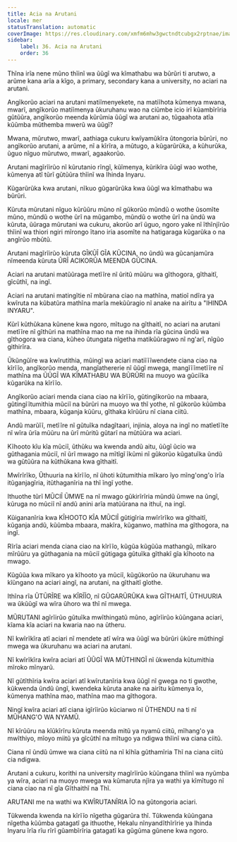```yaml
---
title: Acia na Arutani
locale: mer
statusTranslation: automatic
coverImage: https://res.cloudinary.com/xmfm6mhw3gwctndtcubgx2rptnae/image/upload/v1740337243/small_cover_educacion_fundamental_a051170f1c.webp
sidebar:
    label: 36. Acia na Arutani
    order: 36
---
```

Thĩna irĩa nene mũno thĩinĩ wa ũũgĩ wa kĩmathabu wa bũrũri ti arutwo, a arũme kana arĩa a kĩgo, a primary, secondary kana a university, no aciari na arutani.

Angĩkorũo aciari na arutani matiĩmenyekete, na matiĩhota kũmenya mwana, mwarĩ, angĩkorũo matiĩmenya ũkuruhanu wao na ciũmbe icio irĩ kũambĩrĩria gũtũũra, angĩkorũo meenda kũrũmia ũũgĩ wa arutani ao, tũgaahota atĩa kũũmba mũthemba mwerũ wa ũũgĩ?

Mwana, mũrutwo, mwarĩ, aathiaga cukuru kwĩyamũkĩra ũtongoria bũrũri, no angĩkorũo arutani, a arũme, nĩ a kĩrĩra, a mũtugo, a kũgarũrũka, a kũhurũka, ũguo nĩguo mũrutwo, mwarĩ, agaakorũo.

Arutani magĩrĩirũo nĩ kũrutanio rĩngĩ, kũĩmenya, kũrikĩra ũũgĩ wao wothe, kũmenya atĩ tũrĩ gũtũũra thĩinĩ wa Ihinda Inyaru.

Kũgarũrũka kwa arutani, nĩkuo gũgarũrũka kwa ũũgĩ wa kĩmathabu wa bũrũri.

Kũruta mũrutani nĩguo kũrũũru mũno nĩ gũkorũo mũndũ o wothe ũsomĩte mũno, mũndũ o wothe ũrĩ na mũgambo, mũndũ o wothe ũrĩ na ũndũ wa kũruta, ũũraga mũrutani wa cukuru, akorũo arĩ ũguo, ngoro yake nĩ ĩthĩnjĩrũo thĩinĩ wa thiori ngiri mĩrongo ĩtano iria asomĩte na hatigaraga kũgarũka o na angĩrũo mbũtũ.

Arutani magĩrĩirũo kũruta GĨKŨĨ GĨA KŨCINA, no ũndũ wa gũcanjamũra nĩmeenda kũruta ŨRĨ ACIKORŨA MEENDA GŨCINA.

Aciari na arutani matũũraga metĩĩre nĩ ũritũ mũũru wa gĩthogora, gĩthaitĩ, gĩcũthĩ, na ingĩ.

Aciari na arutani matingĩtie nĩ mbũrana ciao na mathĩna, matioĩ ndĩra ya kwĩruta na kũbatũra mathĩna marĩa mekũũragio nĩ anake na airĩtu a "IHINDA INYARU".

Kũrĩ kũthũkana kũnene kwa ngoro, mĩtugo na gĩthaitĩ, no aciari na arutani metĩĩre nĩ gĩthũri na mathĩna mao na me na ihinda rĩa gũcina ũndũ wa gĩthogora wa ciana, kũheo ũtungata nĩgetha matikũũragwo nĩ ng'arĩ, nĩgũo githirĩra.

Ũkũngũĩre wa kwĩrutithia, mũingĩ wa aciari matiĩĩĩwendete ciana ciao na kĩrĩĩo, angĩkorũo menda, mangĩathererie nĩ ũũgĩ mwega, mangĩĩĩmetĩĩre nĩ mathĩna ma ŨŨGĨ WA KĨMATHABU WA BŨRŨRI na muoyo wa gũciĩka kũgarũka na kĩrĩĩo.

Angĩkorũo aciari menda ciana ciao na kĩrĩĩo, gũtingĩkorũo na mbaara, gũtingĩĩtumithia mũciĩ na bũrũri na muoyo wa thĩ yothe, nĩ gũkorũo kũũmba mathĩna, mbaara, kũganja kũũru, gĩthaka kĩrũũru nĩ ciana ciitũ.

Andũ marũĩĩ, metĩĩre nĩ gũtuĩka ndagĩtaari, injinia, aloya na ingĩ no matĩetĩĩte nĩ wĩra ũrĩa mũũru na ũrĩ mũritũ gũtarĩ na mũtũũra wa aciari.

Kĩhooto kĩu kĩa mũciĩ, ũthũku wa kwenda andũ aitu, ũũgĩ ũcio wa gũthagania mũciĩ, nĩ ũrĩ mwago na mĩtĩgĩ ĩkũmi nĩ gũkorũo kũgatuĩka ũndũ wa gũtũũra na kũthũkana kwa gĩthaitĩ.

Mwĩrĩrĩko, Ũthuuria na kĩrĩĩo, nĩ ũhoti kũtumithia mĩkaro ĩyo mĩng'ong'o ĩrĩa itũganjagĩria, itũthaganĩria na thĩ ĩngĩ yothe.

Ithuothe tũrĩ MŨCIĨ ŨMWE na nĩ mwago gũkirĩrĩria mũndũ ũmwe na ũngĩ, kũruga no mũciĩ nĩ andũ anini arĩa matũũrana na ithuĩ, na ingĩ.

Kũigananĩria kwa KĨHOOTO KĨA MŨCIĨ gũtigĩria mwĩrĩrĩko wa gĩthaitĩ, kũganja andũ, kũũmba mbaara, makĩra, kũganwo, mathĩna ma gĩthogora, na ingĩ.

Rĩrĩa aciari menda ciana ciao na kĩrĩĩo, kũgũa kũgũũa mathangũ, mĩkaro mĩrũũru ya gũthagania na mũciĩ gũtigaga gũtuĩka gĩthakĩ gĩa kĩhooto na mwago.

Kũgũũa kwa mĩkaro ya kĩhooto ya mũciĩ, kũgũkorũo na ũkuruhanu wa kĩũngano na aciari aingĩ, na arutani, na gĩthaitĩ gĩothe.

Ithĩna rĩa ŨTŨRĨRE wa KĨRĨĨO, nĩ GŨGARŨRŨKA kwa GĨTHAITĨ, ŨTHUURIA wa ũkũũgĩ wa wĩra ũhoro wa thĩ nĩ mwega.

MŨRUTANI agĩrĩirũo gũtuĩka mwĩthingatũ mũno, agĩrĩirũo kũũngana aciari, kĩama kĩa aciari na kwaria nao na ũtheru.

Nĩ kwĩrĩkĩra atĩ aciari nĩ mendete atĩ wĩra wa ũũgĩ wa bũrũri ũkũre mũthingĩ mwega wa ũkuruhanu wa aciari na arutani.

Nĩ kwĩrĩkĩra kwĩra aciari atĩ ŨŨGĨ WA MŨTHINGĨ nĩ ũkwenda kũtumithia mĩroko mĩnyarũ.

Nĩ gũtĩthĩria kwĩra aciari atĩ kwĩrutanĩria kwa ũũgĩ nĩ gwega no ti gwothe, kũkwenda ũndũ ũngĩ, kwendeka kũruta anake na airĩtu kũmenya ĩo, kũmenya mathĩna mao, mathĩna mao ma gĩthogora.

Ningĩ kwĩra aciari atĩ ciana igĩrĩirũo kũciarwo nĩ ŨTHENDU na ti nĩ MŨHANG'O WA NYAMŨ.

Nĩ kĩrũũru na kĩũkĩrĩru kũruta meenda mitũ ya nyamũ ciitũ, mĩhang'o ya mwĩthiyo, mĩoyo miitũ ya gĩcũthĩ na mĩtugo ya ndigwa thĩinĩ wa ciana ciitũ.

Ciana nĩ ũndũ ũmwe wa ciana ciitũ na nĩ kĩhĩa gũthamĩria Thĩ na ciana ciitũ cia ndigwa.

Arutani a cukuru, korithi na university magĩrĩirũo kũũngana thĩinĩ wa nyũmba ya wĩra, aciari na muoyo mwega wa kũmaruta njĩra ya wathi ya kĩmĩtugo nĩ ciana ciao na nĩ gĩa Gĩthaithĩ na Thĩ.

ARUTANI me na wathi wa KWĨRUTANĨRIA ĨO na gũtongoria aciari.

Tũkwenda kwenda na kĩrĩĩo nĩgetha gũgarũra thĩ. Tũkwenda kũũngana nĩgetha kũũmba gatagatĩ ga ithuothe, Hekalu nĩnyandĩthĩrĩrie ya Ihinda Inyaru ĩrĩa rĩu rĩrĩ gũambĩrĩria gatagatĩ ka gũgũma gũnene kwa ngoro.


